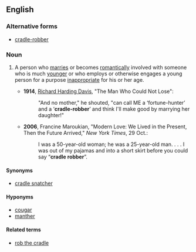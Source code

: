==English==

===Alternative forms===
* [[cradle-robber]]

===Noun===
{{en-noun|head=[[cradle]] [[robber]]}}

# {{lb|en|idiomatic|pejorative}} A person who [[marry|marries]] or becomes [[romantically]] involved with someone who is much [[younger]] or who employs or otherwise engages a young person for a purpose [[inappropriate]] for his or her age.
#* '''1914''', [[w:Richard_Harding_Davis|Richard Harding Davis]], "The Man Who Could Not Lose":
#*: "And no mother," he shouted, "can call ME a ‘fortune-hunter’ and a ‘'''cradle-robber'''’ and think I'll make good by marrying her daughter!"
#* '''2006''', Francine Maroukian, "Modern Love: We Lived in the Present, Then the Future Arrived," ''New York Times'', 29 Oct.:
#*: I was a 50-year-old woman; he was a 25-year-old man. . . . I was out of my pajamas and into a short skirt before you could say “'''cradle robber'''”.

====Synonyms====
* [[cradle snatcher]]

====Hyponyms====
* [[cougar]] {{qualifier|North America|slang}}
* [[manther]] {{qualifier|North America|slang}}

====Related terms====
* [[rob the cradle]]